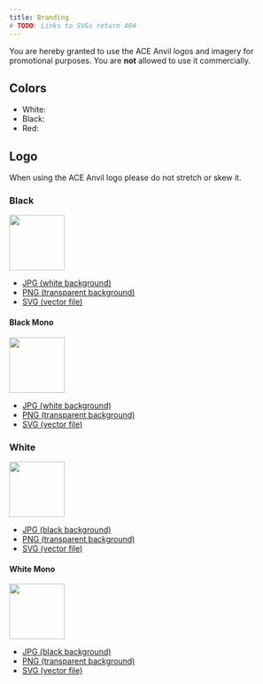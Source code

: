 ```yaml
---
title: Branding
# TODO: Links to SVGs return 404
---
```



You are hereby granted to use the ACE Anvil logos and imagery for promotional purposes. You are **not** allowed to use it commercially.

## Colors

- <BrandingColorBox colorHex="#ffffff">White:</BrandingColorBox>
- <BrandingColorBox colorHex="#000000">Black:</BrandingColorBox>
- <BrandingColorBox colorHex="#ba2619">Red:</BrandingColorBox>

## Logo

When using the ACE Anvil logo please do not stretch or skew it.

### Black

<div class="not-content">
  <img class="bg-white" src="/src/assets/logo-black.webp" height="100" />
</div>

- [JPG (white background)](https://github.com/acemod/ACE-Anvil/blob/master/extras/assets/logo/black/black.jpg)
- [PNG (transparent background)](https://github.com/acemod/ACE-Anvil/blob/master/extras/assets/logo/black/black.png)
- [SVG (vector file)](https://github.com/acemod/ACE-Anvil/blob/master/extras/assets/logo/black/black.svg)

#### Black Mono

<div class="not-content">
  <img class="bg-white" src="/src/assets/logo-black_mono.webp" height="100" />
</div>

- [JPG (white background)](https://github.com/acemod/ACE-Anvil/blob/master/extras/assets/logo/black/black_mono.jpg)
- [PNG (transparent background)](https://github.com/acemod/ACE-Anvil/blob/master/extras/assets/logo/black/black_mono.png)
- [SVG (vector file)](https://github.com/acemod/ACE-Anvil/blob/master/extras/assets/logo/black/black_mono.svg)

### White

<div class="not-content">
  <img class="bg-black" src="/src/assets/logo-white.webp" height="100" />
</div>

- [JPG (black background)](https://github.com/acemod/ACE-Anvil/blob/master/extras/assets/logo/white/white.jpg)
- [PNG (transparent background)](https://github.com/acemod/ACE-Anvil/blob/master/extras/assets/logo/white/white.png)
- [SVG (vector file)](https://github.com/acemod/ACE-Anvil/blob/master/extras/assets/logo/white/white.svg)

#### White Mono

<div class="not-content">
  <img class="bg-black" src="/src/assets/logo-white_mono.webp" height="100" />
</div>

- [JPG (black background)](https://github.com/acemod/ACE-Anvil/blob/master/extras/assets/logo/white/white_mono.jpg)
- [PNG (transparent background)](https://github.com/acemod/ACE-Anvil/blob/master/extras/assets/logo/white/white_mono.png)
- [SVG (vector file)](https://github.com/acemod/ACE-Anvil/blob/master/extras/assets/logo/white/white_mono.svg)
